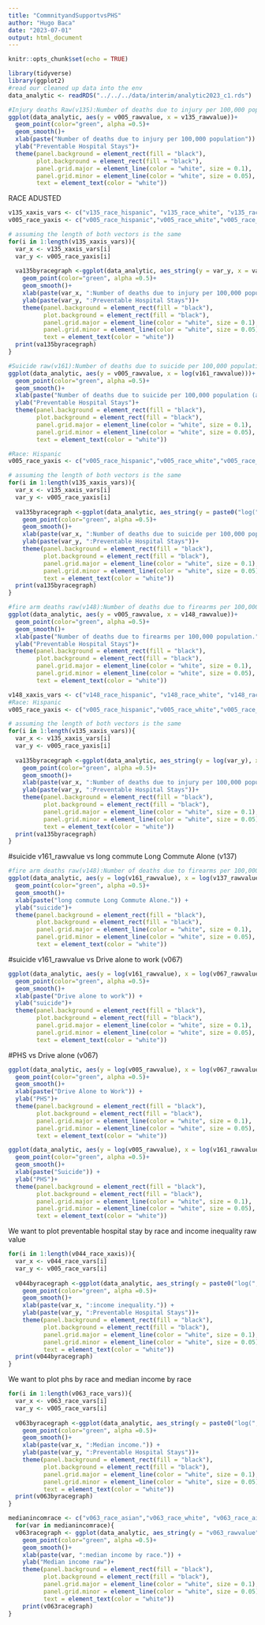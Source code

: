 ```yaml
---
title: "CommnityandSupportvsPHS"
author: "Hugo Baca"
date: "2023-07-01"
output: html_document
---
```


```r
knitr::opts_chunk$set(echo = TRUE)
```

```r
library(tidyverse)
library(ggplot2)
#read our cleaned up data into the env
data_analytic <- readRDS("../../../data/interim/analytic2023_c1.rds")
```

```r
#Injury deaths Raw(v135):Number of deaths due to injury per 100,000 population.
ggplot(data_analytic, aes(y = v005_rawvalue, x = v135_rawvalue))+
  geom_point(color="green", alpha =0.5)+
  geom_smooth()+
  xlab(paste("Number of deaths due to injury per 100,000 population")) +
  ylab("Preventable Hospital Stays")+
  theme(panel.background = element_rect(fill = "black"),
        plot.background = element_rect(fill = "black"),
        panel.grid.major = element_line(color = "white", size = 0.1),
        panel.grid.minor = element_line(color = "white", size = 0.05),
        text = element_text(color = "white"))
```
RACE ADUSTED 
```r
v135_xaxis_vars <- c("v135_race_hispanic", "v135_race_white", "v135_race_asian", "v135_race_aian", "v135_race_black")
v005_race_yaxis <- c("v005_race_hispanic","v005_race_white","v005_race_asian","v005_race_aian","v005_race_black")

# assuming the length of both vectors is the same
for(i in 1:length(v135_xaxis_vars)){
  var_x <- v135_xaxis_vars[i]
  var_y <- v005_race_yaxis[i]
  
  va135byracegraph <-ggplot(data_analytic, aes_string(y = var_y, x = var_x))+
    geom_point(color="green", alpha =0.5)+
    geom_smooth()+
    xlab(paste(var_x, ":Number of deaths due to injury per 100,000 population.")) +
    ylab(paste(var_y, ":Preventable Hospital Stays"))+
    theme(panel.background = element_rect(fill = "black"),
          plot.background = element_rect(fill = "black"),
          panel.grid.major = element_line(color = "white", size = 0.1),
          panel.grid.minor = element_line(color = "white", size = 0.05),
          text = element_text(color = "white")) 
  print(va135byracegraph)
}
```


```r
#Suicide raw(v161):Number of deaths due to suicide per 100,000 population (age-adjusted).
ggplot(data_analytic, aes(y = v005_rawvalue, x = log(v161_rawvalue)))+
  geom_point(color="green", alpha =0.5)+
  geom_smooth()+
  xlab(paste("Number of deaths due to suicide per 100,000 population (age-adjusted)")) +
  ylab("Preventable Hospital Stays")+
  theme(panel.background = element_rect(fill = "black"),
        plot.background = element_rect(fill = "black"),
        panel.grid.major = element_line(color = "white", size = 0.1),
        panel.grid.minor = element_line(color = "white", size = 0.05),
        text = element_text(color = "white"))
```

```r
#Race: Hispanic
v005_race_yaxis <- c("v005_race_hispanic","v005_race_white","v005_race_asian","v005_race_aian","v005_race_black")

# assuming the length of both vectors is the same
for(i in 1:length(v135_xaxis_vars)){
  var_x <- v135_xaxis_vars[i]
  var_y <- v005_race_yaxis[i]
  
  va135byracegraph <-ggplot(data_analytic, aes_string(y = paste0("log(",var_y,")"), x = paste0("log(",var_x,")")))+
    geom_point(color="green", alpha =0.5)+
    geom_smooth()+
    xlab(paste(var_x, ":Number of deaths due to suicide per 100,000 population (age-adjusted)")) +
    ylab(paste(var_y, ":Preventable Hospital Stays"))+
    theme(panel.background = element_rect(fill = "black"),
          plot.background = element_rect(fill = "black"),
          panel.grid.major = element_line(color = "white", size = 0.1),
          panel.grid.minor = element_line(color = "white", size = 0.05),
          text = element_text(color = "white")) 
  print(va135byracegraph)
}
```

```r
#fire arm deaths raw(v148):Number of deaths due to firearms per 100,000 population.
ggplot(data_analytic, aes(y = v005_rawvalue, x = v148_rawvalue))+
  geom_point(color="green", alpha =0.5)+
  geom_smooth()+
  xlab(paste("Number of deaths due to firearms per 100,000 population.")) +
  ylab("Preventable Hospital Stays")+
  theme(panel.background = element_rect(fill = "black"),
        plot.background = element_rect(fill = "black"),
        panel.grid.major = element_line(color = "white", size = 0.1),
        panel.grid.minor = element_line(color = "white", size = 0.05),
        text = element_text(color = "white"))

```

```r
v148_xaxis_vars <- c("v148_race_hispanic", "v148_race_white", "v148_race_asian", "v148_race_aian", "v148_race_black")
#Race: Hispanic
v005_race_yaxis <- c("v005_race_hispanic","v005_race_white","v005_race_asian","v005_race_aian","v005_race_black")

# assuming the length of both vectors is the same
for(i in 1:length(v135_xaxis_vars)){
  var_x <- v135_xaxis_vars[i]
  var_y <- v005_race_yaxis[i]
  
  va135byracegraph <-ggplot(data_analytic, aes_string(y = log(var_y), x = var_x))+
    geom_point(color="green", alpha =0.5)+
    geom_smooth()+
    xlab(paste(var_x, ":Number of deaths due to injury per 100,000 population.")) +
    ylab(paste(var_y, ":Preventable Hospital Stays"))+
    theme(panel.background = element_rect(fill = "black"),
          plot.background = element_rect(fill = "black"),
          panel.grid.major = element_line(color = "white", size = 0.1),
          panel.grid.minor = element_line(color = "white", size = 0.05),
          text = element_text(color = "white")) 
  print(va135byracegraph)
}
```

#suicide v161_rawvalue vs long commute Long Commute Alone (v137)
```r
#fire arm deaths raw(v148):Number of deaths due to firearms per 100,000 population.
ggplot(data_analytic, aes(y = log(v161_rawvalue), x = log(v137_rawvalue)))+
  geom_point(color="green", alpha =0.5)+
  geom_smooth()+
  xlab(paste("long commute Long Commute Alone.")) +
  ylab("suicide")+
  theme(panel.background = element_rect(fill = "black"),
        plot.background = element_rect(fill = "black"),
        panel.grid.major = element_line(color = "white", size = 0.1),
        panel.grid.minor = element_line(color = "white", size = 0.05),
        text = element_text(color = "white"))

```
#suicide v161_rawvalue vs Drive alone to work (v067)
```r
ggplot(data_analytic, aes(y = log(v161_rawvalue), x = log(v067_rawvalue)))+
  geom_point(color="green", alpha =0.5)+
  geom_smooth()+
  xlab(paste("Drive alone to work")) +
  ylab("suicide")+
  theme(panel.background = element_rect(fill = "black"),
        plot.background = element_rect(fill = "black"),
        panel.grid.major = element_line(color = "white", size = 0.1),
        panel.grid.minor = element_line(color = "white", size = 0.05),
        text = element_text(color = "white"))

```
#PHS vs Drive alone  (v067)
```r
ggplot(data_analytic, aes(y = log(v005_rawvalue), x = log(v067_rawvalue)))+
  geom_point(color="green", alpha =0.5)+
  geom_smooth()+
  xlab(paste("Drive Alone to Work")) +
  ylab("PHS")+
  theme(panel.background = element_rect(fill = "black"),
        plot.background = element_rect(fill = "black"),
        panel.grid.major = element_line(color = "white", size = 0.1),
        panel.grid.minor = element_line(color = "white", size = 0.05),
        text = element_text(color = "white"))

```

```r
ggplot(data_analytic, aes(y = log(v005_rawvalue), x = log(v161_rawvalue)))+
  geom_point(color="green", alpha =0.5)+
  geom_smooth()+
  xlab(paste("Suicide")) +
  ylab("PHS")+
  theme(panel.background = element_rect(fill = "black"),
        plot.background = element_rect(fill = "black"),
        panel.grid.major = element_line(color = "white", size = 0.1),
        panel.grid.minor = element_line(color = "white", size = 0.05),
        text = element_text(color = "white"))

```

We want to plot preventable hospital stay by race and income inequality raw value
```r
for(i in 1:length(v044_race_xaxis)){
  var_x <- v044_race_vars[i]
  var_y <- v005_race_vars[i]
  
  v044byracegraph <-ggplot(data_analytic, aes_string(y = paste0("log(",var_y, ")"), x = paste0("log(",var_x,")")))+
    geom_point(color="green", alpha =0.5)+
    geom_smooth()+
    xlab(paste(var_x, ":income inequality.")) +
    ylab(paste(var_y, ":Preventable Hospital Stays"))+
    theme(panel.background = element_rect(fill = "black"),
          plot.background = element_rect(fill = "black"),
          panel.grid.major = element_line(color = "white", size = 0.1),
          panel.grid.minor = element_line(color = "white", size = 0.05),
          text = element_text(color = "white")) 
  print(v044byracegraph)
}
```

We want to plot phs by race and median income by race
```r
for(i in 1:length(v063_race_vars)){
  var_x <- v063_race_vars[i]
  var_y <- v005_race_vars[i]
  
  v063byracegraph <-ggplot(data_analytic, aes_string(y = paste0("log(",var_y, ")"), x = paste0("log(",var_x,")")))+
    geom_point(color="green", alpha =0.5)+
    geom_smooth()+
    xlab(paste(var_x, ":Median income.")) +
    ylab(paste(var_y, ":Preventable Hospital Stays"))+
    theme(panel.background = element_rect(fill = "black"),
          plot.background = element_rect(fill = "black"),
          panel.grid.major = element_line(color = "white", size = 0.1),
          panel.grid.minor = element_line(color = "white", size = 0.05),
          text = element_text(color = "white")) 
  print(v063byracegraph)
}
```

```r
medianincomrace <- c("v063_race_asian","v063_race_white", "v063_race_aian", "v063_race_hispanic", "v063_race_black")
  for(var in medianincomrace){
  v063racegraph <- ggplot(data_analytic, aes_string(y = "v063_rawvalue", x = var))+
    geom_point(color="green", alpha =0.5)+
    geom_smooth()+
    xlab(paste(var, ":median income by race.")) +
    ylab("Median income raw")+
    theme(panel.background = element_rect(fill = "black"),
          plot.background = element_rect(fill = "black"),
          panel.grid.major = element_line(color = "white", size = 0.1),
          panel.grid.minor = element_line(color = "white", size = 0.05),
          text = element_text(color = "white")) 
    print(v063racegraph)
}
```

